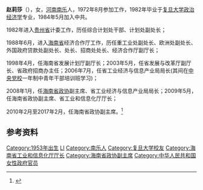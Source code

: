 '''赵莉莎'''（{{bd|1953年|12月}}），女，[[河南|河南]][[南乐|南乐]]人，1972年8月参加工作，1982年毕业于[[复旦大学|复旦大学]][[政治经济学|政治经济学]]专业，1984年5月加入中共。

1982年进入[[贵州省|贵州省]]计委工作，历任综合计划处干部、计划处副处长；

1988年6月，进入[[海南省|海南省]]经济合作厅工作，历任重工业处副处长、欧洲处副处长、外国政府贷款处副处长、处长、招商处处长、经济合作厅副厅长；

1998年4月，任海南省发展计划厅副厅长；2003年5月，任省发展与改革厅副厅长、省政府招商办主任；2006年7月，任省工业经济与信息产业局局长(其间在[[中央党校|中央党校]]一年制中青年干部培训班学习)；

2008年1月，任[[海南省政协|海南省政协]]副主席、省工业经济与信息产业局局长；2009年5月，任海南省政协副主席、省工业和信息化厅厅长；

2010年2月至2017年2月，任海南省政协副主席。<ref >{{cite web |url=http://district.ce.cn/newarea/sddy/201702/23/t20170223_20435622.shtml |language= |title=赵莉莎辞任海南省政协副主席 李言静辞任秘书长 |publisher=中国经济网 |date=2017年2月23日 |accessdate= |archive-date=2019年11月29日 |archive-url=https://web.archive.org/web/20191129053725/http://district.ce.cn/newarea/sddy/201702/23/t20170223_20435622.shtml |dead-url=no }}</ref>

== 参考资料 ==
{{reflist}}

{{DEFAULTSORT:ZH赵}}
[[Category:1953年出生|Category:1953年出生]]
[[Category:赵姓|LI]]
[[Category:南乐人|Category:南乐人]]
[[Category:复旦大学校友|Category:复旦大学校友]]
[[Category:海南省工业和信息化厅厅长|Category:海南省工业和信息化厅厅长]]
[[Category:海南省政协副主席|Category:海南省政协副主席]]
[[Category:中华人民共和国女性政府官员|Category:中华人民共和国女性政府官员]]